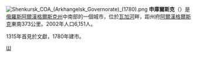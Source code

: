 {{Coord|62|6|N|42|55|E|display=title}}
[[File:Shenkursk_COA_(Arkhangelsk_Governorate)_(1780).png|right]]
'''申庫爾斯克'''（{{lang-ru|Шенку́рск}}）是[[俄羅斯|俄羅斯]][[阿爾漢格爾斯克州|阿爾漢格爾斯克州]]中南部的一個城市，位於[[瓦加河|瓦加河]]畔，距州府[[阿爾漢格爾斯克|阿爾漢格爾斯克]]東南373公里。2002年人口6,151人。

1315年首見於文獻，1780年建市。

{{Cities and towns in Arkhangelsk Oblast}}
[[Category:阿爾漢格爾斯克州城市|Ш]]